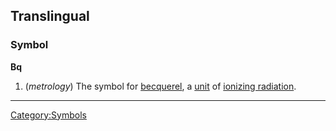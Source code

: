 ==Translingual==
===Symbol===
'''Bq'''
#(''metrology'') The symbol for [[becquerel]], a [[unit]] of [[ionizing radiation]].
[[Category:Symbols]]

----